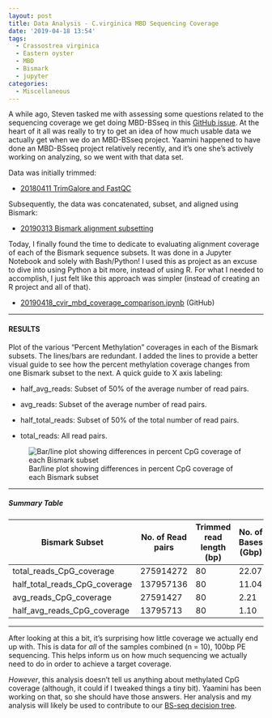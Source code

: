 ```yaml
---
layout: post
title: Data Analysis - C.virginica MBD Sequencing Coverage
date: '2019-04-18 13:54'
tags:
  - Crassostrea virginica
  - Eastern oyster
  - MBD
  - Bismark
  - jupyter
categories:
  - Miscellaneous
---
```

A while ago, Steven tasked me with assessing some questions related to the sequencing coverage we get doing MBD-BSseq in this [GitHub issue](https://github.com/RobertsLab/resources/issues/609). At the heart of it all was really to try to get an idea of how much usable data we actually get when we do an MBD-BSseq project. Yaamini happened to have done an MBD-BSseq project relatively recently, and it's one she's actively working on analyzing, so we went with that data set.

Data was initially trimmed:

- [20180411 TrimGalore and FastQC](https://robertslab.github.io/sams-notebook/2018/04/11/trimgalorefastqcmultiqc-trim-10bp-53-ends-c-virginica-mbd-bs-seq-fastq-data.html)

Subsequently, the data was concatenated, subset, and aligned using Bismark:

- [20190313 Bismark alignment subsetting](https://robertslab.github.io/sams-notebook/2019/03/13/Methylation-Analysis-C.virginica-Gonad-MBD-with-Varying-Read-Subsets-with-Bismark-on-Mox.html)


Today, I finally found the time to dedicate to evaluating alignment coverage of each of the Bismark sequence subsets. It was done in a Jupyter Notebook and solely with Bash/Python! I used this as project as an excuse to dive into using Python a bit more, instead of using R. For what I needed to accomplish, I just felt like this approach was simpler (instead of creating an R project and all of that).

- [20190418_cvir_mbd_coverage_comparison.ipynb](https://github.com/RobertsLab/code/blob/master/notebooks/sam/20190418_cvir_mbd_coverage_comparison.ipynb) (GitHub)

---

#### RESULTS

Plot of the various "Percent Methylation" coverages in each of the Bismark subsets. The lines/bars are redundant. I added the lines to provide a better visual guide to see how the percent methylation coverage changes from one Bismark subset to the next. A quick guide to X axis labeling:

- half_avg_reads: Subset of 50% of the average number of read pairs.

- avg_reads: Subset of the average number of read pairs.

- half_total_reads: Subset of 50% of the total number of read pairs.

- total_reads: All read pairs.

![Bar/line plot showing differences in percent CpG coverage of each Bismark subset](https://github.com/RobertsLab/sams-notebook/blob/master/images/screencaps/20190418_cvir_mbd_cov_comparison.png?raw=true)


---

##### Summary Table

| Bismark Subset                | No. of Read pairs | Trimmed read length (bp) | No. of Bases (Gbp) | Genome size (Gbp) | Genome coverage (x fold) | Mean CpG Coverage | Percent CpG Coverage | Percent 5x CpG Coverage | Percent 10x CpG Coverage |
|-------------------------------|-------------------|--------------------------|--------------------|-------------------|--------------------------|-------------------|----------------------|-------------------------|--------------------------|
| total_reads_CpG_coverage      | 275914272         | 80                       | 22.07              | 0.684741          | 32.24                    | 7.3               | 45.3                 | 14.7                    | 9.1                      |
| half_total_reads_CpG_coverage | 137957136         | 80                       | 11.04              | 0.684741          | 16.12                    | 3.5               | 33.5                 | 9.2                     | 5.7                      |
| avg_reads_CpG_coverage        | 27591427          | 80                       | 2.21               | 0.684741          | 3.22                     | 0.7               | 15.3                 | 3.2                     | 1.8                      |
| half_avg_reads_CpG_coverage   | 13795713          | 80                       | 1.10               | 0.684741          | 1.61                     | 0.5               | 11.2                 | 2.3                     | 1.2                      |


---

After looking at this a bit, it's surprising how little coverage we actually end up with. This is data for _all_ of the samples combined (n = 10), 100bp PE sequencing. This helps inform us on how much sequencing we actually need to do in order to achieve a target coverage.

_However_, this analysis doesn't tell us anything about methylated CpG coverage (although, it could if I tweaked things a tiny bit). Yaamini has been working on that, so she should have those answers. Her analysis and my analysis will likely be used to contribute to our [BS-seq decision tree](https://github.com/RobertsLab/resources/issues/543).

